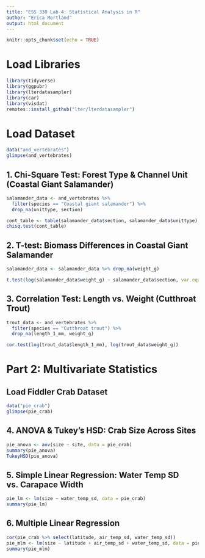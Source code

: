 ```yaml
---
title: "ESS 330 Lab 4: Statistical Analysis in R"
author: "Erica Mortland"
output: html_document
---
```


```r
knitr::opts_chunk$set(echo = TRUE)
```

# Load Libraries
```r
library(tidyverse)
library(ggpubr)
library(lterdatasampler)
library(car)
library(visdat)
remotes::install_github("lter/lterdatasampler")
```

# Load Dataset
```r
data("and_vertebrates")
glimpse(and_vertebrates)
```

## 1. Chi-Square Test: Forest Type & Channel Unit (Coastal Giant Salamander)
```r
salamander_data <- and_vertebrates %>% 
  filter(species == "Coastal giant salamander") %>% 
  drop_na(unittype, section)

cont_table <- table(salamander_data$section, salamander_data$unittype)
chisq.test(cont_table)
```

## 2. T-test: Biomass Differences in Coastal Giant Salamander
```r
salamander_data <- salamander_data %>% drop_na(weight_g)

t.test(log(salamander_data$weight_g) ~ salamander_data$section, var.equal = TRUE)
```

## 3. Correlation Test: Length vs. Weight (Cutthroat Trout)
```r
trout_data <- and_vertebrates %>% 
  filter(species == "Cutthroat trout") %>% 
  drop_na(length_1_mm, weight_g)

cor.test(log(trout_data$length_1_mm), log(trout_data$weight_g))
```

# Part 2: Multivariate Statistics
## Load Fiddler Crab Dataset
```r
data("pie_crab")
glimpse(pie_crab)
```

## 4. ANOVA & Tukey’s HSD: Crab Size Across Sites
```r
pie_anova <- aov(size ~ site, data = pie_crab)
summary(pie_anova)
TukeyHSD(pie_anova)
```

## 5. Simple Linear Regression: Water Temp SD vs. Carapace Width
```r
pie_lm <- lm(size ~ water_temp_sd, data = pie_crab)
summary(pie_lm)
```

## 6. Multiple Linear Regression
```r
cor(pie_crab %>% select(latitude, air_temp_sd, water_temp_sd))
pie_mlm <- lm(size ~ latitude + air_temp_sd + water_temp_sd, data = pie_crab)
summary(pie_mlm)
```